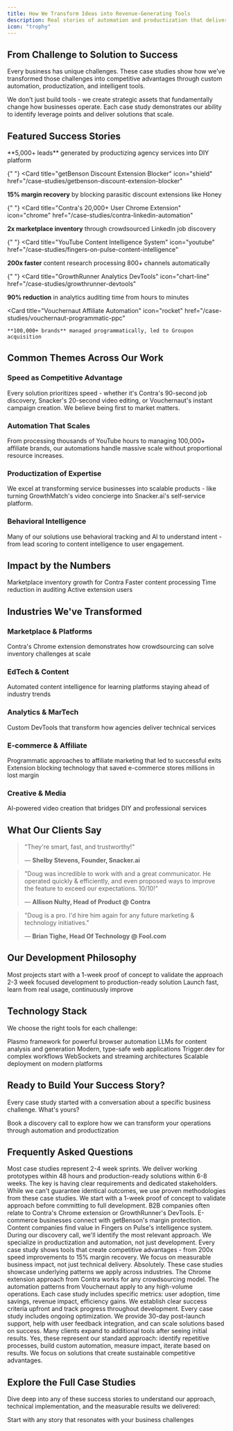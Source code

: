 ```yaml
---
title: How We Transform Ideas into Revenue-Generating Tools
description: Real stories of automation and productization that delivered measurable business impact
icon: "trophy"
---
```


<script type="application/ld+json">
  {`{
  "@context": "https://schema.org",
  "@type": "CollectionPage",
  "name": "WithSeismic Case Studies",
  "description": "Real stories of automation and productization that delivered measurable business impact",
  "url": "https://withseismic.com/case-studies",
  "publisher": {
    "@type": "Organization",
    "name": "WithSeismic"
  },
  "mainEntity": {
    "@type": "ItemList",
    "itemListElement": [
      {
        "@type": "ListItem",
        "position": 1,
        "url": "https://withseismic.com/case-studies/contra-linkedin-automation"
      },
      {
        "@type": "ListItem",
        "position": 2,
        "url": "https://withseismic.com/case-studies/vouchernaut-programmatic-ppc"
      },
      {
        "@type": "ListItem",
        "position": 3,
        "url": "https://withseismic.com/case-studies/snacker-ai-video-platform"
      },
      {
        "@type": "ListItem",
        "position": 4,
        "url": "https://withseismic.com/case-studies/fingers-on-pulse-content-intelligence"
      }
    ]
  }
}`}
</script>

## From Challenge to Solution to Success

Every business has unique challenges. These case studies show how we've transformed those challenges into competitive advantages through custom automation, productization, and intelligent tools.

<Card title="What Makes Our Approach Different" icon="sparkles">
  We don't just build tools - we create strategic assets that fundamentally
  change how businesses operate. Each case study demonstrates our ability to
  identify leverage points and deliver solutions that scale.
</Card>

## Featured Success Stories

<CardGroup cols={2}>
  <Card
    title="Snacker.ai Video Platform"
    icon="video"
    href="/case-studies/snacker-ai-video-platform"
  >
    **5,000+ leads** generated by productizing agency services into DIY platform
  </Card>

{" "}
<Card
  title="getBenson Discount Extension Blocker"
  icon="shield"
  href="/case-studies/getbenson-discount-extension-blocker"
>
  **15% margin recovery** by blocking parasitic discount extensions like Honey
</Card>

{" "}
<Card
  title="Contra's 20,000+ User Chrome Extension"
  icon="chrome"
  href="/case-studies/contra-linkedin-automation"
>
  **2x marketplace inventory** through crowdsourced LinkedIn job discovery
</Card>

{" "}
<Card
  title="YouTube Content Intelligence System"
  icon="youtube"
  href="/case-studies/fingers-on-pulse-content-intelligence"
>
  **200x faster** content research processing 800+ channels automatically
</Card>

{" "}
<Card
  title="GrowthRunner Analytics DevTools"
  icon="chart-line"
  href="/case-studies/growthrunner-devtools"
>
  **90% reduction** in analytics auditing time from hours to minutes
</Card>

  <Card
    title="Vouchernaut Affiliate Automation"
    icon="rocket"
    href="/case-studies/vouchernaut-programmatic-ppc"
  >
    **100,000+ brands** managed programmatically, led to Groupon acquisition
  </Card>
</CardGroup>

## Common Themes Across Our Work

### Speed as Competitive Advantage

Every solution prioritizes speed - whether it's Contra's 90-second job discovery, Snacker's 20-second video editing, or Vouchernaut's instant campaign creation. We believe being first to market matters.

### Automation That Scales

From processing thousands of YouTube hours to managing 100,000+ affiliate brands, our automations handle massive scale without proportional resource increases.

### Productization of Expertise

We excel at transforming service businesses into scalable products - like turning GrowthMatch's video concierge into Snacker.ai's self-service platform.

### Behavioral Intelligence

Many of our solutions use behavioral tracking and AI to understand intent - from lead scoring to content intelligence to user engagement.

## Impact by the Numbers

<CardGroup cols={4}>
  <Card title="2x" icon="chart-up">
    Marketplace inventory growth for Contra
  </Card>
  <Card title="200x" icon="gauge-high">
    Faster content processing
  </Card>
  <Card title="90%" icon="clock">
    Time reduction in auditing
  </Card>
  <Card title="20,000+" icon="users">
    Active extension users
  </Card>
</CardGroup>

## Industries We've Transformed

### Marketplace & Platforms

<Card href="/case-studies/contra-linkedin-automation">
  Contra's Chrome extension demonstrates how crowdsourcing can solve inventory
  challenges at scale
</Card>

### EdTech & Content

<Card href="/case-studies/fingers-on-pulse-content-intelligence">
  Automated content intelligence for learning platforms staying ahead of
  industry trends
</Card>

### Analytics & MarTech

<Card href="/case-studies/growthrunner-devtools">
  Custom DevTools that transform how agencies deliver technical services
</Card>

### E-commerce & Affiliate

<CardGroup cols={1}>
  <Card href="/case-studies/vouchernaut-programmatic-ppc">
    Programmatic approaches to affiliate marketing that led to successful exits
  </Card>
  <Card href="/case-studies/getbenson-discount-extension-blocker">
    Extension blocking technology that saved e-commerce stores millions in lost
    margin
  </Card>
</CardGroup>

### Creative & Media

<Card href="/case-studies/snacker-ai-video-platform">
  AI-powered video creation that bridges DIY and professional services
</Card>

## What Our Clients Say

> "They're smart, fast, and trustworthy!"
>
> — **Shelby Stevens, Founder, Snacker.ai**

> "Doug was incredible to work with and a great communicator. He operated quickly & efficiently, and even proposed ways to improve the feature to exceed our expectations. 10/10!"
>
> — **Allison Nulty, Head of Product @ Contra**

> "Doug is a pro. I'd hire him again for any future marketing & technology initiatives."
>
> — **Brian Tighe, Head Of Technology @ Fool.com**

## Our Development Philosophy

<Steps>
  <Step title="Rapid Prototyping">
    Most projects start with a 1-week proof of concept to validate the approach
  </Step>
  <Step title="Production Sprint">
    2-3 week focused development to production-ready solution
  </Step>
  <Step title="Iterative Improvement">
    Launch fast, learn from real usage, continuously improve
  </Step>
</Steps>

## Technology Stack

We choose the right tools for each challenge:

<CardGroup cols={3}>
  <Card title="Chrome Extensions" icon="chrome">
    Plasmo framework for powerful browser automation
  </Card>
  <Card title="AI Integration" icon="brain">
    LLMs for content analysis and generation
  </Card>
  <Card title="React & TypeScript" icon="react">
    Modern, type-safe web applications
  </Card>
  <Card title="Job Orchestration" icon="gears">
    Trigger.dev for complex workflows
  </Card>
  <Card title="Real-time Processing" icon="bolt">
    WebSockets and streaming architectures
  </Card>
  <Card title="Cloud Infrastructure" icon="cloud">
    Scalable deployment on modern platforms
  </Card>
</CardGroup>

## Ready to Build Your Success Story?

Every case study started with a conversation about a specific business challenge. What's yours?

<Card title="Let's Discuss Your Project" icon="phone" href="/contact">
  Book a discovery call to explore how we can transform your operations through
  automation and productization
</Card>

## Frequently Asked Questions

<AccordionGroup>
  <Accordion title="How quickly can you deliver results like these case studies?">
    Most case studies represent 2-4 week sprints. We deliver working prototypes within 48 hours and production-ready solutions within 6-8 weeks. The key is having clear requirements and dedicated stakeholders.
  </Accordion>

  <Accordion title="Do you guarantee similar results for our project?">
    While we can't guarantee identical outcomes, we use proven methodologies from these case studies. We start with a 1-week proof of concept to validate approach before committing to full development.
  </Accordion>

  <Accordion title="Which case study is most relevant to our business model?">
    B2B companies often relate to Contra's Chrome extension or GrowthRunner's DevTools. E-commerce businesses connect with getBenson's margin protection. Content companies find value in Fingers on Pulse's intelligence system. During our discovery call, we'll identify the most relevant approach.
  </Accordion>

  <Accordion title="What makes WithSeismic different from other development agencies?">
    We specialize in productization and automation, not just development. Every case study shows tools that create competitive advantages - from 200x speed improvements to 15% margin recovery. We focus on measurable business impact, not just technical delivery.
  </Accordion>

  <Accordion title="Can you adapt these solutions for our industry?">
    Absolutely. These case studies showcase underlying patterns we apply across industries. The Chrome extension approach from Contra works for any crowdsourcing model. The automation patterns from Vouchernaut apply to any high-volume operations.
  </Accordion>

  <Accordion title="How do you measure success on projects like these?">
    Each case study includes specific metrics: user adoption, time savings, revenue impact, efficiency gains. We establish clear success criteria upfront and track progress throughout development.
  </Accordion>

  <Accordion title="What happens after we launch like these companies did?">
    Every case study includes ongoing optimization. We provide 30-day post-launch support, help with user feedback integration, and can scale solutions based on success. Many clients expand to additional tools after seeing initial results.
  </Accordion>

  <Accordion title="Are these case studies representative of your typical work?">
    Yes, these represent our standard approach: identify repetitive processes, build custom automation, measure impact, iterate based on results. We focus on solutions that create sustainable competitive advantages.
  </Accordion>
</AccordionGroup>

## Explore the Full Case Studies

Dive deep into any of these success stories to understand our approach, technical implementation, and the measurable results we delivered:

<CardGroup cols={1}>
  <Card
    title="Browse All Case Studies →"
    icon="arrow-right"
    href="/case-studies/contra-linkedin-automation"
  >
    Start with any story that resonates with your business challenges
  </Card>
</CardGroup>
